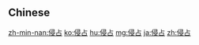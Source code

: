 {{also|侵佔}}
==Chinese==
{{zh-see|侵佔}}

[[zh-min-nan:侵占]]
[[ko:侵占]]
[[hu:侵占]]
[[mg:侵占]]
[[ja:侵占]]
[[zh:侵占]]